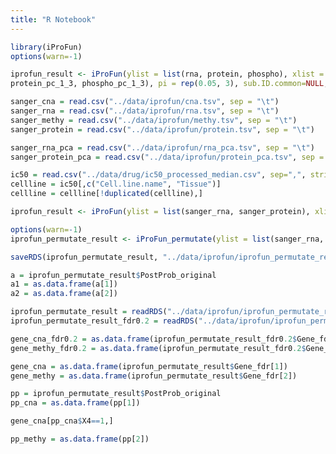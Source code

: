 ```yaml
---
title: "R Notebook"
---
```


```r
library(iProFun)
options(warn=-1)
```

```r
iprofun_result <- iProFun(ylist = list(rna, protein, phospho), xlist = list(cna, methy), covariates = list(rna_pc_1_3,
protein_pc_1_3, phospho_pc_1_3), pi = rep(0.05, 3), sub.ID.common=NULL, colum.to.keep=NULL)
```

```r
sanger_cna = read.csv("../data/iprofun/cna.tsv", sep = "\t")
sanger_rna = read.csv("../data/iprofun/rna.tsv", sep = "\t")
sanger_methy = read.csv("../data/iprofun/methy.tsv", sep = "\t")
sanger_protein = read.csv("../data/iprofun/protein.tsv", sep = "\t")

sanger_rna_pca = read.csv("../data/iprofun/rna_pca.tsv", sep = "\t")
sanger_protein_pca = read.csv("../data/iprofun/protein_pca.tsv", sep = "\t")

ic50 = read.csv("../data/drug/ic50_processed_median.csv", sep=",", stringsAsFactors = F)
cellline = ic50[,c("Cell.line.name", "Tissue")]
cellline = cellline[!duplicated(cellline),]
```

```r
iprofun_result <- iProFun(ylist = list(sanger_rna, sanger_protein), xlist = list(sanger_cna, sanger_methy), covariates = list(sanger_rna_pca, sanger_protein_pca), pi = rep(0.05, 3), sub.ID.common=NULL, colum.to.keep=NULL)
```


```r
options(warn=-1)
iprofun_permutate_result <- iProFun_permutate(ylist = list(sanger_rna, sanger_protein), xlist = list(sanger_cna, sanger_methy), covariates = list(sanger_rna_pca, sanger_protein_pca), sub.ID.common=NULL, colum.to.keep=c("GENE_ID"), pi = rep(0.05, 3), permutate_number = 1, fdr = 0.1, PostCut = 0.99, filter <- c(1,0), grids = c(seq(0.75, 0.99, 0.01), seq(0.991, 0.999, 0.001), seq(0.9991, 0.9999, 0.0001)), seed=123)
```

```r
saveRDS(iprofun_permutate_result, "../data/iprofun/iprofun_permutate_result_.rds")
```

```r
a = iprofun_permutate_result$PostProb_original
a1 = as.data.frame(a[1])
a2 = as.data.frame(a[2])
```




```r
iprofun_permutate_result = readRDS("../data/iprofun/iprofun_permutate_result_0.99.rds")
iprofun_permutate_result_fdr0.2 = readRDS("../data/iprofun/iprofun_permutate_result_0.99_fdr0.2.rds")

```

```r
gene_cna_fdr0.2 = as.data.frame(iprofun_permutate_result_fdr0.2$Gene_fdr[1])
gene_methy_fdr0.2 = as.data.frame(iprofun_permutate_result_fdr0.2$Gene_fdr[2])

gene_cna = as.data.frame(iprofun_permutate_result$Gene_fdr[1])
gene_methy = as.data.frame(iprofun_permutate_result$Gene_fdr[2])

pp = iprofun_permutate_result$PostProb_original
pp_cna = as.data.frame(pp[1])

gene_cna[pp_cna$X4==1,]

pp_methy = as.data.frame(pp[2])
```